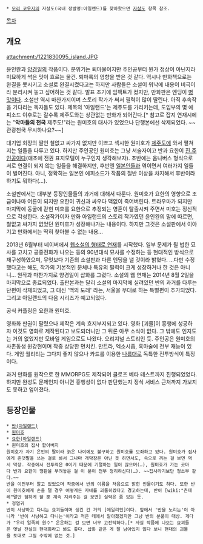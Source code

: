  * [[모리 코우지]]의 자살도(국내 정발명:아일랜드)를 찾아왔으면 [[자살도]] 항목 참조.

[[목차]]

== 개요 ==
attachment:/1221830095_island.JPG

윤인완과 [[양경일]]의 작품이다. 분위기는 퇴마물이지만 주인공부터 뭔가 정상이 아닌지라 미묘하게 썩은 맛이 흐르는 물건. 퇴마록의 영향을 받은 것 같다. 역시나 만화책으로는 완결을 못시키고 소설로 완결시켰다고는 하지만 사람들은 소설이 워낙에 내용이 비극이라 분리시켜 놓고 싶어하는 것 같다. 발표 초기에 임팩트가 컸지만, 만화판은 엔딩이 [[병맛]]이다. 소설판 역시 마찬가지이며 스토리 작가가 써서 필력이 많이 딸린다. 아직 후속작을 기다리는 독자들도 있다. 제목의 '아일랜드'는 제주도를 가리키는데, 도입부의 몇 에피소드 이후로는 갈수록 제주도와는 상관없는 만화가 되어간다.[* 참고로 잡지 연재시에는 "'''악마들의 천국''' 제주도!"라는 원미호의 대사가 있었으나 단행본에선 삭제되었다. ~~관광천국 무시하나요?~~]

대기업 회장의 딸인 철없고 싸가지 없지만 이쁘고 섹시한 원미호가 [[제주도]]에 와서 펼쳐지는 일들을 다루고 있다. 하지만 주인공인 원미호는 그냥 서술자이고 반과 요한이 [[진 주인공]]이다(애초에 전권 표지모델이 누구인지 생각해보자). 초반에는 옴니버스 형식으로 서로 연결이 되지 않는 일들을 해결하지만, 후반엔 [[일본]]인들과 엮이면서 여러가지 일들이 벌어진다. 아니, 정확히는 일본인 에피소드가 작품의 절반 이상을 차지해서 후반이라 하기도 뭐하다(…).

소설판에서는 대부분 등장인물들의 과거에 대해서 다룬다. 원미호가 요한의 영향으로 조금이나마 어른이 되지만 요한이 귀신과 싸우다 맥없이 죽어버린다. 트라우마가 되지만 마지막에 동굴에 갇힌 미호를 요한으로 추정되는 영혼이 탈출시켜 주면서 미호는 정신적으로 각성한다. 소설작가이자 만화 아일랜드의 스토리 작가였던 윤인완의 말에 따르면, 철없고 싸가지 없었던 원미호가 성장해나가는 내용이다. 하지만 그것은 소설판에서 이야기고 만화에서는 딱히 찾아볼 수 없는 내용...

2013년 6월부터 네이버에서 [http://novel.naver.com/webnovel/list.nhn?novelId=113903 웹소설의 형태로 연재]를 시작했다. 일부 문제가 될 법한 묘사를 고치고 공중전화가 나오는 등의 90년대식 묘사를 수정하는 등 현대적인 방식으로 재구성하였으며, 무엇보다 기존의 소설판과 다른 엔딩을 낼 것이라 밝혔다. ...다만 수정했다고는 해도, 작가의 기본적인 문체나 특유의 필력이 크게 성장하거나 한 것은 아니니... 원작과 마찬가지로 양경일이 삽화를 그렸다.
소설의 웹 연재는 2014년 8월 2일을 마지막으로 종료되었다. 출판본과는 달리 소설의 마지막에 실려있던 반의 과거를 다루는 단편이 삭제되었고, 그 대신 '백의 도래' 라는, 서울을 무대로 하는 특별편이 추가되었다. 그리고 아일랜드의 다음 시리즈가 예고되었다.

공식 커플링은 요한과 원미호.

영화화 판권이 팔렸으나 제작은 계속 흐지부지되고 있다. 영화 [괴물]이 흥행에 성공하자 이것도 영화로 제작된다고 보도되더니만 그 뒤론 아무 소식이 없다. 그 밖에도 인지도는 거의 없었지만 모바일 게임으로도 나왔다. 오리지널 스토리인 듯. 주인공은 원미호의 사촌동생 원강현이며 작중 상당한 먼치킨. 만트라, 엑소시즘, 흑마술에 전부 재능이 있다. 게임 퀄리티는 그다지 좋지 않으나 카드를 이용한 [[나름]]대로 독특한 전투방식이 특징이다.

과거 만화를 원작으로 한 MMORPG도 제작되어 클로즈 베타 테스트까지 진행되었었다. 하지만 완성도 문제인지 아니면 흥행성이 없다 판단했는지 정식 서비스 근처까지 가보지도 못하고 엎어졌다.


== 등장인물 ==
 * [[반(아일랜드)]]
 * [[원미호]]
 * [[요한(아일랜드)]]
 * 원미호의 집사 할아버지
 원미호가 자기 은인의 딸이라 늙은 나이에도 불구하고 원미호를 보좌하고 있다. 원미호가 집사에게 존댓말을 쓰는 걸로 봐서 그나마 개막장은 아닌 듯 하면서도, 속으로 까는 걸 보면 역시 막장. 작중에서 전투력은 0이기 때문에 기절하는 일이 많으며(…), 원미호가 가는 곳마다 반과 요한이 깽판을 부려놓은 걸 이 분이 전부 정리하신다(…). ~~집사라기보단 청소부 같다.~~
 반을 이전부터 알고 있었으며 작중에서 반의 이름을 처음으로 밝힌 인물이기도 하다. 또한 반이 원미호에게 손을 댈 경우 어떻게든 자네를 괴롭히겠다고 경고하는데, 반이 [wiki:"츤데레"말만 험하게 할 뿐 계속 지켜주는 걸 보면] 실력은 좀 있는 듯.
 * 정염귀
 반이 사냥하고 다니는 요괴들이며 생긴 건 거의 [에일리언]이다. 앞에서 '반을 노리는'이 아니라 '반이 사냥하고 다니는'이라고 적은 데에서 알아챘겠지만 그냥 반의 분풀이 대상. 게다가 "우리 일족의 원수" 운운하는 걸 보면 너무 고전틱하다.[* 사실 작품에 나오는 요괴들은 옛날 전설의 현대화라고 봐도 좋다. 삽화 같은 게 잘 남아있지 않다 보니 현대의 괴물을 토대로 그릴 수밖에 없는 것.]
